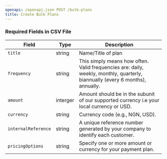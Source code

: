 ```yaml
---
openapi: /openapi.json POST /bulk-plans
title: Create Bulk Plans
---
```



### Required Fields in CSV File


| Field | Type | Description |
|-------|-----------|--------------|
| `title` | string | Name/Title of plan|
| `frequency` | string | This simply means how often. Valid frequencies are: daily, weekly, monthly, quarterly, biannually (every 6 months), annually. |
| `amount` | interger | Amount should be in the subunit of our supported currency i.e your local currency or USD. |
| `currency` | string | Currency code (e.g., NGN, USD). |
| `internalReference` | string | A unique reference number generated by your company to identify each customer. |
| `pricingOptions` | string | Specify one or more amount or currency for your payment plan. |